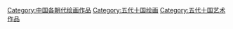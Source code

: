 [[Category:中国各朝代绘画作品|Category:中国各朝代绘画作品]]
[[Category:五代十国绘画|Category:五代十国绘画]]
[[Category:五代十国艺术作品|Category:五代十国艺术作品]]